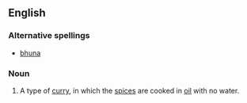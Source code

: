 ==English==

===Alternative spellings===
* [[bhuna]]

===Noun===
{{en-noun}}

# {{food}} A type of [[curry]], in which the [[spice]]s are cooked in [[oil]] with no water.